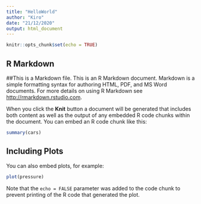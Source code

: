 ```yaml
---
title: "HelloWorld"
author: "Kiro"
date: "21/12/2020"
output: html_document
---
```


```r
knitr::opts_chunk$set(echo = TRUE)
```

## R Markdown

##This is a Markdown file.
This is an R Markdown document. Markdown is a simple formatting syntax for authoring HTML, PDF, and MS Word documents. For more details on using R Markdown see <http://rmarkdown.rstudio.com>.

When you click the **Knit** button a document will be generated that includes both content as well as the output of any embedded R code chunks within the document. You can embed an R code chunk like this:

```r
summary(cars)
```

## Including Plots

You can also embed plots, for example:

```r
plot(pressure)
```

Note that the `echo = FALSE` parameter was added to the code chunk to prevent printing of the R code that generated the plot.
